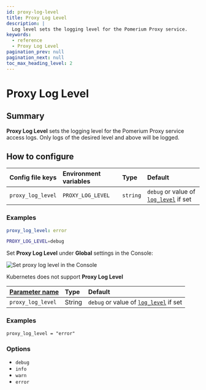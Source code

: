 ```yaml
---
id: proxy-log-level
title: Proxy Log Level
description: |
  Log level sets the logging level for the Pomerium Proxy service.
keywords:
  - reference
  - Proxy Log Level
pagination_prev: null
pagination_next: null
toc_max_heading_level: 2
---
```



# Proxy Log Level

## Summary

**Proxy Log Level** sets the logging level for the Pomerium Proxy service access logs. Only logs of the desired level and above will be logged.

## How to configure

<Tabs>
<TabItem value="Core" label="Core">

| **Config file keys** | **Environment variables** | **Type** | **Default** |
| :-- | :-- | :-- | :-- |
| `proxy_log_level` | `PROXY_LOG_LEVEL` | `string` | `debug` or value of [`log_level`](/docs/reference/log-level) if set |

### Examples

```yaml
proxy_log_level: error
```

```bash
PROXY_LOG_LEVEL=debug
```

</TabItem>
<TabItem value="Enterprise" label="Enterprise">

Set **Proxy Log Level** under **Global** settings in the Console:

![Set proxy log level in the Console](./img/global-settings/proxy-log-level.gif)

</TabItem>
<TabItem value="Kubernetes" label="Kubernetes">

Kubernetes does not support **Proxy Log Level**

</TabItem>
<TabItem value="Enterprise via Terraform" label="Enterprise via Terraform">

| **[Parameter name](https://registry.terraform.io/providers/pomerium/pomerium/latest/docs/resources/settings)** | **Type** | **Default** |
| :-- | :-- | :-- |
| `proxy_log_level` | String | `debug` or value of [`log_level`](/docs/reference/log-level) if set |

### Examples

```hcl
proxy_log_level = "error"
```

</TabItem>
</Tabs>

### Options

- `debug`
- `info`
- `warn`
- `error`
